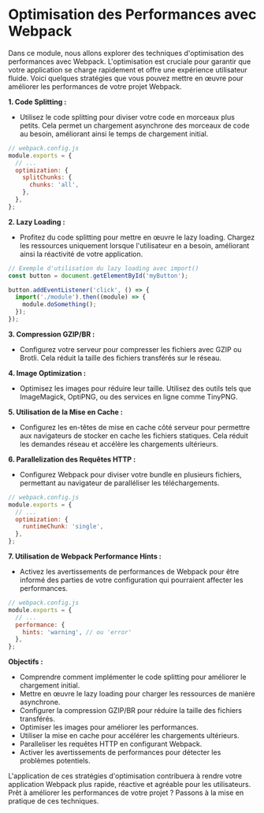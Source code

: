 # Optimisation des Performances avec Webpack

Dans ce module, nous allons explorer des techniques d'optimisation des performances avec Webpack. L'optimisation est cruciale pour garantir que votre application se charge rapidement et offre une expérience utilisateur fluide. Voici quelques stratégies que vous pouvez mettre en œuvre pour améliorer les performances de votre projet Webpack.

**1. Code Splitting :**
   - Utilisez le code splitting pour diviser votre code en morceaux plus petits. Cela permet un chargement asynchrone des morceaux de code au besoin, améliorant ainsi le temps de chargement initial.

   ```javascript
   // webpack.config.js
   module.exports = {
     // ...
     optimization: {
       splitChunks: {
         chunks: 'all',
       },
     },
   };
   ```

**2. Lazy Loading :**
   - Profitez du code splitting pour mettre en œuvre le lazy loading. Chargez les ressources uniquement lorsque l'utilisateur en a besoin, améliorant ainsi la réactivité de votre application.

   ```javascript
   // Exemple d'utilisation du lazy loading avec import()
   const button = document.getElementById('myButton');

   button.addEventListener('click', () => {
     import('./module').then((module) => {
       module.doSomething();
     });
   });
   ```

**3. Compression GZIP/BR :**
   - Configurez votre serveur pour compresser les fichiers avec GZIP ou Brotli. Cela réduit la taille des fichiers transférés sur le réseau.

**4. Image Optimization :**
   - Optimisez les images pour réduire leur taille. Utilisez des outils tels que ImageMagick, OptiPNG, ou des services en ligne comme TinyPNG.

**5. Utilisation de la Mise en Cache :**
   - Configurez les en-têtes de mise en cache côté serveur pour permettre aux navigateurs de stocker en cache les fichiers statiques. Cela réduit les demandes réseau et accélère les chargements ultérieurs.

**6. Parallelization des Requêtes HTTP :**
   - Configurez Webpack pour diviser votre bundle en plusieurs fichiers, permettant au navigateur de paralléliser les téléchargements.

   ```javascript
   // webpack.config.js
   module.exports = {
     // ...
     optimization: {
       runtimeChunk: 'single',
     },
   };
   ```

**7. Utilisation de Webpack Performance Hints :**
   - Activez les avertissements de performances de Webpack pour être informé des parties de votre configuration qui pourraient affecter les performances.

   ```javascript
   // webpack.config.js
   module.exports = {
     // ...
     performance: {
       hints: 'warning', // ou 'error'
     },
   };
   ```

**Objectifs :**
   - Comprendre comment implémenter le code splitting pour améliorer le chargement initial.
   - Mettre en œuvre le lazy loading pour charger les ressources de manière asynchrone.
   - Configurer la compression GZIP/BR pour réduire la taille des fichiers transférés.
   - Optimiser les images pour améliorer les performances.
   - Utiliser la mise en cache pour accélérer les chargements ultérieurs.
   - Paralleliser les requêtes HTTP en configurant Webpack.
   - Activer les avertissements de performances pour détecter les problèmes potentiels.

L'application de ces stratégies d'optimisation contribuera à rendre votre application Webpack plus rapide, réactive et agréable pour les utilisateurs. Prêt à améliorer les performances de votre projet ? Passons à la mise en pratique de ces techniques.